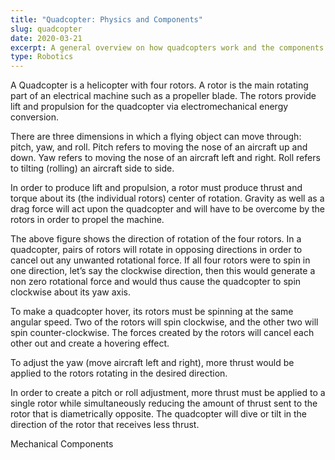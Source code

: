 ---
title: "Quadcopter: Physics and Components"
slug: quadcopter
date: 2020-03-21
excerpt: A general overview on how quadcopters work and the components that make them up.
type: Robotics
---

A Quadcopter is a helicopter with four rotors. A rotor is the main rotating part of an electrical machine such as a propeller blade. The rotors provide lift and propulsion for the quadcopter via electromechanical energy conversion.

There are three dimensions in which a flying object can move through: pitch, yaw, and roll. Pitch refers to moving the nose of an aircraft up and down. Yaw refers to moving the nose of an aircraft left and right.
Roll refers to tilting (rolling) an aircraft side to side.

In order to produce lift and propulsion, a rotor must produce thrust and torque about its (the individual rotors) center of rotation. Gravity as well as a drag force will act upon the quadcopter and will have to be overcome by the rotors in order to propel the machine.

The above figure shows the direction of rotation of the four rotors. In a quadcopter, pairs of rotors will rotate in opposing directions in order to cancel out any unwanted rotational force. If all four rotors were to spin in one direction, let’s say the clockwise direction, then this would generate a non zero rotational force and would thus cause the quadcopter to spin clockwise about its yaw axis.

To make a quadcopter hover, its rotors must be spinning at the same angular speed. Two of the rotors will spin clockwise, and the other two will spin counter-clockwise. The forces created by the rotors will cancel each other out and create a hovering effect.

To adjust the yaw (move aircraft left and right), more thrust would be applied to the rotors rotating in the desired direction.

In order to create a pitch or roll adjustment, more thrust must be applied to a single rotor while simultaneously reducing the amount of thrust sent to the rotor that is diametrically opposite. The quadcopter will dive or tilt in the direction of the rotor that receives less thrust.

<Typography variant="h4">Mechanical Components</Typography>
